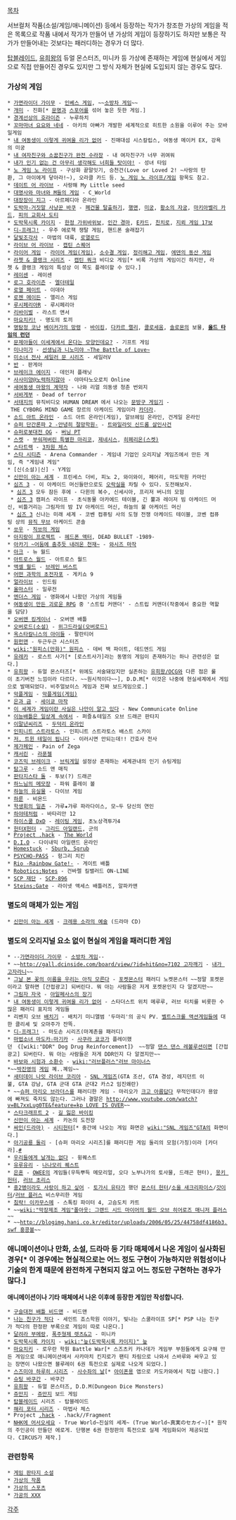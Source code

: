 [[목차]]

서브컬처 작품(소설/게임/애니메이션) 등에서 등장하는 작가가 창조한 가상의 게임을 적은 목록으로 작품 내에서 작가가 만들어 낸 가상의 게임이 등장하기도 하지만 보통은 작가가 만들어내는 것보다는 패러디하는 경우가 더 많다.

[[탑블레이드]], [[유희왕]]의 듀얼 몬스터즈, 미니카 등 가상에 존재하는 게임에 현실에서 게임으로 직접 만들어진 경우도 있지만 그 방식 자체가 현실에 도입되지 않는 경우도 많다.

=== 가상의 게임 ===
 * [[가면라이더 가이무]] - [[인베스 게임]], ~~[[소방차 게임]]~~
 * [[개미(소설)|개미]] - 진화[* [[문명]]과 [[스포어]]를 섞어 놓은 듯한 게임.]
 * [[경계선상의 호라이즌]] - 누루하치
 * [[꼬마마녀 요요와 네네]] - 아키의 아빠가 개발한 세계적으로 히트한 소원을 이루어 주는 모바일게임
 * [[내 여동생이 이렇게 귀여울 리가 없어]] - 진매대섬 시스칼립스, 여동생 메이커 EX, 강욕의 미궁
 * [[내 여자친구와 소꿉친구가 완전 수라장]] - 내 여자친구가 너무 귀여워
 * [[내가 인기 없는 건 아무리 생각해도 너희들 탓이야!]] - 성녀 타임
 * [[노 게임 노 라이프]] - 구상화 끝말잇기, 승천건(Love or Loved 2! ~사랑의 탄환, 그 아이에게 닿아라!~), 오라클 카드 등. [[노 게임 노 라이프/게임]] 항목도 참고.
 * [[데이트 어 라이브]] - 사랑해 My Little seed
 * [[대명사와 마녀와 M들의 게임]] - C_World
 * [[대장장이 지그]] - 아르페디아 온라인
 * [[도박마-거짓말 사냥꾼 바쿠]] - [[폐건물 탈출하기]], [[행맨#s-2|행맨]], [[미궁#s-4|미궁]], [[황소의 자궁]], [[마키아벨리 카드]], [[피의 교회사 도티]]
 * [[도박묵시록 카이지]] - [[한정 가위바위보]], [[인간 경마]], [[E카드]], [[친치로]], [[지뢰 게임 17보]]
 * [[디-프래그!]] - 우주 에로책 쟁탈 게임, 핸드폰 술래잡기
 * [[달빛조각사]] - 마법의 대륙, [[로열로드]]
 * [[라이브 어 라이브]] - [[캡틴 스퀘어]]
 * [[라이어 게임]] - [[라이어 게임(게임)]], [[소수결 게임]], [[정리해고 게임]], [[에덴의 동산 게임]]
 * [[라쳇 & 클랭크 시리즈]] - [[캡틴 쿼크]] 비디오 게임[* 비록 가상의 게임이긴 하지만, 라쳇 & 클랭크 게임의 특성상 이 쪽도 플레이할 수 있다.]
 * [[레이센]] - 레이센
 * [[로그 호라이즌]] - [[엘더테일]]
 * [[로열 페이트]] - 이데아
 * [[로젠 메이든]] - 앨리스 게임
 * [[루시페리아R]] - 루시페리아
 * [[리바이벌]] - 라스트 앤서
 * [[마요치키!]] - 명도의 토끼
 * [[명탐정 코난]] [[베이커가의 망령]] - [[바이킹]], [[다카르 랠리]], [[콜로세움]], [[솔로몬]]의 보물, '''[[잭 더 리퍼|올드 타임의 런던]]'''
 * [[문제아들이 이세계에서 온다는 모양인데요?]] - 기프트 게임
 * [[미나미가]] - [[니노미야|선생님과 니노미야 ~The Battle of Love~]]
 * [[미소녀 전사 세일러 문 시리즈]] - 세일러V
 * [[반]] - 판게아
 * [[브레이크 에이지]] - 데인저 플래닛
 * [[사사미양@노력하지않아]] - 야마타노오로치 Online
 * [[새여동생 마왕의 계약자]] - 나와 리얼 의동생 청춘 번외지
 * [[서바게부]] - Dead of terror
 * [[서태지]]의 뮤직비디오 HUMAN DREAM 에서 나오는 [[문방구 게임기]] - THE CYBORG MIND GAME 장르의 아케이드 게임이라 [[카더라]].
 * [[소드 아트 온라인]] - 소드 아트 온라인(게임), 알브헤임 온라인, 건게일 온라인
 * [[슈퍼 단간론파 2 -안녕히 절망학원-]] - [[트와일라잇 신드롬 살인사건]]
 * [[슈퍼로봇대전 OG]] - [[버닝 PT]]
 * [[스켓]] - [[팬시 운표터|부숴져버린 특별한 마리코]], [[제네시스]], [[히페리온(스켓)]]
 * [[스타트랙]] - [[3차원 체스]]
 * [[스타 시티즌]] - Arena Commander - 게임내 기업인 오리지날 게임즈에서 만든 게임, 즉 "게임내 게임"
 * [신(소설)|신] - Y게임
 * [[신만이 아는 세계]] - 프린세스 더비, 피노 2, 와이와이, 페어리, 마도학원 카마인
 * [[심즈 3]] - 이 아케이드 머신들만으로도 [[오락실]]을 차릴 수 있다. 도전해보자.
  * [[심즈 3]] 모두 잠든 후에 - 다윈의 복수, 신세시아, 프리저 버니의 모험
  * [[심즈 3]] 캠퍼스 라이프 - 초식동물 아카에드 테이블, 긴 뿔과 레이저 빔 아케이드 머신, 비틀거리는 그림자의 밤 IV 아케이드 머신, 하늘의 불 아케이드 머신
  * [[심즈 3]] 신나는 미래 세계 - 코벤 컴퓨팅 사의 도형 전쟁 아케이드 테이블, 코벤 컴퓨팅 상의 [[리듬게임|뮤직 무브]] 아케이드 콘솔
 * [[쏘우]] - [[직쏘(쏘우)|직쏘의 게임]]
 * [[아지랑이 프로젝트]] - [[헤드폰 액터]], DEAD BULLET -1989-
 * [[아카기 ~어둠에 춤추듯 내려온 천재~]] - [[와시즈 마작]]
 * [[아크(판타지소설)|아크]] - 뉴 월드
 * [[아트로스 월드]] - 아트로스 월드
 * [[액셀 월드]] - [[브레인 버스트]]
 * [[어떤 과학의 초전자포]] - 게키쇼 9
 * [[얼라이브(소설)|얼라이브]] - 인드림
 * [[올마스터]] - 일루전
 * [[엔더스 게임]] - 영화에서 나왔던 가상의 게임들
 * [[여동생이 만든 괴로운 RPG]] 중 '스트립 커맨더' - 스트립 커맨더(작중에서 중요한 역할을 담당)
 * [[오버맨 킹게이너]] - 오버맨 배틀
 * [[오버로드(소설)]] - [[위그드라실(오버로드)]]
 * [[옥스타칼니스의 아이들]] - 팔란티어
 * [[원펀맨]] - 두근두근 시스터즈
 * [[wiki:"원피스(만화)" 원피스]] - 데비 백 파이트, 데드엔드 게임
 * [[유레카(만화)|유레카]] - 로스트 사가[* [로스트사가]라는 동명의 게임이 존재하기는 하나 관련성은 없다.]
 * [[유희왕]] - 듀얼 몬스터즈[* 위에도 서술돼있지만 실존하는 [[유희왕/OCG]]와 다른 점은 룰이 초기버전 느낌이라 다르다. ~~원시적이다~~], D.D.M[* 이것은 나중에 현실세계에서 게임으로 발매되었다. 비주얼보이스 게임과 진짜 보드게임으로.]
 * [[악플게임]] - [[악플게임(게임)]]
 * [[은과 금]] - [[세이쿄 마작]]
 * [[이 세계가 게임이란 사실은 나만이 알고 있다]] - New Communicate Online
 * [[이능배틀은 일상계 속에서]] - 퍼즐＆테일즈 오브 드래곤 판타지
 * [[이말년씨리즈]] - [[두덕리 온라인]]
 * [[인피니트 스트라토스]] - 인피니트 스트라토스 배스트 스카이
 * [[저, 트윈 테일이 됩니다]] - 이러시면 안되는데!! 간호사 천사
 * [[제가페인]] - Pain of Zega
 * [[캐서린(게임)|캐서린]] - [[라푼젤]]
 * [[코즈믹 브레이크]] - [[브릭게일BLUE|브릭게일]] 설정상 존재하는 세계관내의 인기 슈팅게임
 * [[탐그루]] - 소드 앤 매직
 * [[판타지스타 돌]] - 투보(?) 드래곤
 * [[하느님의 메모장]] - 파워 플레이 볼
 * [[하늘의 유실물]] - 다이브 게임
 * [[하룬(판타지소설)|하룬]] - 비욘드
 * [[학생회의 일존]] - 갸루★갸루 파라다이스, 모~두 당신의 연인
 * [[하야테처럼]] - 바타리안 12
 * [[하이스쿨 DxD]] - [[레이팅 게임]], 초노상격투가4
 * [[헌터X헌터]] - [[그리드 아일랜드]], 군의
 * [[.hack|Project .hack]] - [[The World]]
 * [[D.I.O]] - 다이내믹 아일랜드 온라인
 * [[Homestuck]] - [[Sburb/Sgrub|Sburb, Sgrub]]
 * [[PSYCHO-PASS]] - 헝그리 치킨
 * [[리오 레인보우 게이트|Rio -Rainbow Gate!-]] - 게이트 배틀
 * [[Robotics;Notes]] - 건바렐 킬밸러드 ON-LINE
 * [[SCP 재단]] - [[SCP-896]]
 * [[Steins;Gate]] - 라이넷 액세스 배틀러즈, 알파카맨

=== 별도의 매체가 있는 게임 ===
 * [[신만이 아는 세계]] - [[크레용 소라의 예술]] (드라마 CD)

=== 별도의 오리지널 요소 없이 현실의 게임을 패러디한 게임 ===
 * --[[가면라이더 가이무]] - [[소방차 게임]]--
 * ~~[[http://gall.dcinside.com/board/view/?id=hit&no=7102 고자깨기]] - [[내가 고자라니]]~~
 * [[그날 본 꽃의 이름을 우리는 아직 모른다]] - [[포켓몬스터]] 패러디 노켓몬스터 ~~정말 포켓몬이라고 말하면 [간접광고] 되버린다. 뭐 아는 사람들은 저게 포켓몬인지 다 알겠지만~~
 * [[그림자 자국]] - [[아일페사스의 장기]]
 * [[내 여동생이 이렇게 귀여울 리가 없어]] - 스타더스트 위치 메루루, 러브 터치를 비롯한 수많은 패러디 표지의 게임들 
 * 리벤지 오브 [[배치기]] - 배치기 미니앨범 '두마리'의 공식 PV. [[벨트스크롤 액션게임]]들에 대한 클리셰 및 오마주가 잔뜩.
 * [[디-프래그!]] - 마도손 시리즈(마계촌을 패러디) 
 * [[마법소녀 마도카☆마기카]] - [[사쿠라 쿄코]]가 플레이했던 《[wiki:"DDR" Dog Drug Reinforcement]》 ~~정말 [[댄스 댄스 레볼루션]]이면 [간접광고] 되버린다. 뭐 아는 사람들은 저게 DDR인지 다 알겠지만~~
 * [[바보와 시험과 소환수]] - [[wiki:"러브플러스"러브 마이너스]]
 *~~[[박진영]]의 [[섹스|게임]] 꼐..꼐임~~
 * [[새터데이 나잇 라이브 코리아]] - [[SNL 게임즈]](GTA 조선, GTA 경성, 레지던트 이불, GTA 강남, GTA 군대 GTA 군대2 카스2 임진왜란)
 * ~~[[슈퍼 마리오 브라더스]]를 패러디한 게임 - 마리오가 [[크고 아름답다]] 무적인데다가 용암에 빠져도 죽지도 않는다. 그러나 결말은 [[http://www.youtube.com/watch?v=BL7xxLug0TE&feature=kp LOVE IS OVER]]~~
 * [[스타크래프트 2]] - [[길 잃은 바이킹]]
 * [[신만이 아는 세계]] - 카논의 도전장
 * [[싸인(드라마)]] - [[시티헌터]][* 중간에 나오는 게임 화면은 [[wiki:"SNL 게임즈"GTA]]의 화면이다.]
 * [[아기공룡 둘리]] - [슈퍼 마리오 시리즈]를 패러디한 게임 둘리의 모험(가칭)이라 [카더라].[http://asmario.egloos.com/5283343 #]
 * [[우리들에게 날개는 없다]] - 윙퀘스트
 * [[유루유리]] - [[드래곤 퀘스트 시리즈|나나모리 퀘스트]]
 * [[은혼]] - [[OWEE]]의 게임들(우득뿌득 메모리얼, 오다 노부나가의 토사물, 드래곤 헌터), [[몽키 헌터]], [[러브 초리스]]
 * [[중2병이라도 사랑이 하고 싶어]] - [[토가시 유타]]가 했던 [[몬스터 헌터]]/[[소울 새크리파이스]]/[[갓이터]]/[[러브 플러스]] 비스무리한 게임
 * [[침략! 이카무스메]] - 스톡킹 파이터 4, 고슴도치 카트
 * ~~[[wiki:"막장제조 게임"폴아웃: 그랜드 시드 마이어의 월드 오브 히어로즈 매니저 플러스]]~~
 * ~~[[http://blogimg.hani.co.kr/editor/uploads/2006/05/25/44758df4186b3.swf 홍콩볼]]~~
=== 애니메이션이나 만화, 소설, 드라마 등 기타 매체에서 나온 게임이 실사화된 경우[* 이 경우에는 현실적으로는 어느 정도 구현이 가능하지만 위험성이나 기술의 한계 때문에 완전하게 구현되지 않고 어느 정도만 구현하는 경우가 많다.] ===

'''애니메이션이나 기타 매체에서 나온 이후에 등장한 게임만 작성합니다.'''

 * [[구슬대전 배틀 비드맨]] - 비드맨
 * [[나는 친구가 적다]] - 세인트 죠스학원 이야기, 빛나는 스쿨라이프 SP[* PSP 나는 친구가 적다의 한정판 부록으로 게임이 따로 나온다.]
 * [[달려라 부메랑]], [[폭주형제 렛츠&고]] - 미니카
 * [[도박묵시록 카이지]] - [[wiki:"늪(도박묵시록 카이지)" 늪]]
 * [[마요치키]] - 로우란 학원 Battle War[* 스즈츠키 카나데가 게임부 부원들에게 요구해 만든 게임으로 애니메이션에서 사카마치 킨지로가 팬티 차림으로 나와서 스바루와 싸우고 있는 장면이 나왔으면 블루레이 6권 특전으로 실제로 나오게 되었다.] 
 * [[스즈미야 하루히 시리즈]] - [[사수좌의 날]][* [[아이폰]]용 앱으로 카도카와에서 직접 나왔다.]
 * [[슈팅 바쿠간]] - 바쿠간
 * [[유희왕]] - 듀얼 몬스터즈, D.D.M(Dungeon Dice Monsters)
 * [[쥬만지]] - [[쥬만지]] 보드 게임
 * [[탑블레이드]] 시리즈 - 탑블레이드
 * [[해리 포터 시리즈]] - 마법사 체스
 * Project [[.hack]] - .hack//Fragment
 * [[NHK에 어서오세요]] - True World~진실의 세계~ (True World~真実のセカイ~)[* 원작의 주인공이 만들던 에로게. 단행본 6권 한정판의 특전으로 실제 게임화되어 제공되었다. CIRCUS가 제작.]

=== 관련항목 ===
 * [[게임 판타지 소설]]
 * [[가상의 작품]]
 * [[가상의 스포츠]]
 * [[가공의 XXX]]
[[각주]]
